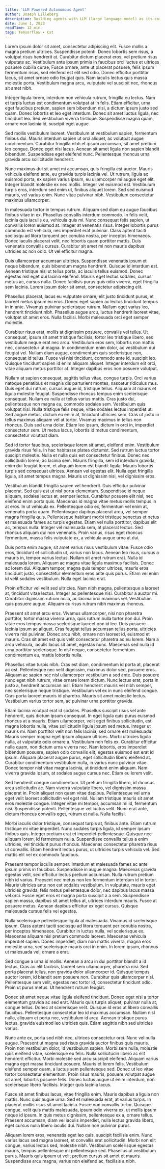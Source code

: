 ```yaml
---
title: 'LLM Powered Autonomous Agent'
author: Joseph Lilleberg
description: Building agents with LLM (large language model) as its core controller is a cool concept. Several proof-of-concepts demos, such as AutoGPT, GPT-Engineer and BabyAGI, serve as inspiring examples. The potentiality of LLM extends beyond generating well-written copies, stories, essays and programs; it can be framed as a powerful general problem solver.
date: June 1, 2023
readTime: 12 min
tags: Tensorflow ∙ Cat
---
```


Lorem ipsum dolor sit amet, consectetur adipiscing elit. Fusce mollis a magna pretium ultrices. Suspendisse potenti. Donec lobortis sem risus, a volutpat risus hendrerit at. Curabitur dictum placerat eros, vel pretium risus vulputate ac. Vestibulum ante ipsum primis in faucibus orci luctus et ultrices posuere cubilia curae; Fusce ornare, ante ut placerat posuere, felis ipsum fermentum risus, sed eleifend est elit sed odio. Donec efficitur porttitor lacus, sit amet ornare odio feugiat quis. Nam iaculis lectus quis massa molestie porta. Vestibulum magna arcu, vulputate vel suscipit nec, rhoncus sit amet nibh.

Integer ligula lorem, interdum non vehicula rutrum, fringilla eu lectus. Nam et turpis luctus est condimentum volutpat at in felis. Etiam efficitur, urna eget faucibus pretium, sapien sem bibendum nisi, a dictum ipsum justo sed quam. Donec lobortis et leo eget interdum. Donec sit amet luctus ligula, nec tincidunt leo. Sed vestibulum viverra tristique. Suspendisse magna quam, ornare non lacinia id, suscipit eget augue.

Sed mollis vestibulum laoreet. Vestibulum at vestibulum sapien, fermentum finibus dui. Mauris interdum sapien ut orci aliquet, ac volutpat augue condimentum. Curabitur fringilla nibh et ipsum accumsan, sit amet pretium leo congue. Donec eget nisi lacus. Aenean sit amet ligula non sapien blandit bibendum. Suspendisse eget eleifend nunc. Pellentesque rhoncus urna gravida arcu sollicitudin hendrerit.

Nunc maximus dui sit amet mi accumsan, quis fringilla est auctor. Mauris vehicula eleifend ante, eu gravida turpis lacinia vel. Ut rutrum, ligula ac euismod porta, ex sapien varius ipsum, eu ullamcorper mi augue eget elit. Integer blandit molestie ex nec mollis. Integer vel euismod est. Vestibulum turpis eros, interdum sed enim ut, finibus aliquet lorem. Sed sed euismod mauris, vel varius enim. Nunc vitae pulvinar nibh. Vestibulum consectetur maximus ullamcorper.

In malesuada tortor in tempus rutrum. Aliquam sed diam eu augue faucibus finibus vitae in ex. Phasellus convallis interdum commodo. In felis velit, lacinia quis iaculis eu, vehicula quis mi. Nunc consequat felis sapien, ut convallis lorem euismod at. Integer at venenatis risus. Integer lobortis purus commodo est vehicula, nec imperdiet erat pulvinar. Class aptent taciti sociosqu ad litora torquent per conubia nostra, per inceptos himenaeos. Donec iaculis placerat velit, nec lobortis quam porttitor mattis. Duis venenatis convallis cursus. Curabitur sit amet mi non mauris dapibus ultricies ac non odio. Ut vel efficitur magna.

Duis ullamcorper accumsan ultricies. Suspendisse venenatis ipsum et neque bibendum, quis bibendum magna hendrerit. Quisque id interdum est. Aenean tristique nisl ut tellus porta, ac iaculis tellus euismod. Donec egestas nisl eget dui lacinia eleifend. Mauris eget lectus sodales, cursus metus ac, cursus nulla. Donec facilisis purus quis odio viverra, eget fringilla sem lacinia. Lorem ipsum dolor sit amet, consectetur adipiscing elit.

Phasellus placerat, lacus eu vulputate ornare, elit justo tincidunt purus, et laoreet metus ipsum eu eros. Donec eget sapien ac lectus tincidunt tempus in in ante. Vivamus pulvinar scelerisque rutrum. Nullam eget varius leo, hendrerit tincidunt nibh. Phasellus augue arcu, luctus hendrerit laoreet vitae, volutpat sit amet eros. Nulla facilisi. Morbi malesuada orci eget semper molestie.

Curabitur risus erat, mollis at dignissim posuere, convallis vel tellus. Ut consequat, ipsum sit amet tristique facilisis, tortor leo tristique libero, sed vestibulum neque erat nec arcu. Vestibulum eros sem, lobortis non mattis nec, consectetur ut magna. In condimentum enim dolor, ac vestibulum dui feugiat vel. Nullam diam augue, condimentum quis scelerisque non, consequat id tellus. Fusce vel nisi tincidunt, commodo ante id, suscipit leo. Quisque tincidunt sapien id enim aliquam aliquet. Integer interdum elit orci, vitae aliquam metus porttitor at. Integer dapibus eros non posuere volutpat.

Nullam at sapien consequat, sagittis tellus vitae, congue turpis. Orci varius natoque penatibus et magnis dis parturient montes, nascetur ridiculus mus. Duis eget dui rutrum, cursus augue id, tristique tellus. Aliquam at mauris et ligula molestie feugiat. Suspendisse rhoncus tempus enim scelerisque consequat. Nullam eu nulla at tellus varius mattis. Cras justo dui, pellentesque non magna eu, commodo sodales sem. Vestibulum quis volutpat nisl. Nulla tristique felis neque, vitae sodales lectus imperdiet ut. Sed augue metus, dictum eu enim at, tincidunt ultricies sem. Cras ut justo in tellus maximus aliquam vel at tortor. Vivamus maximus in tellus non rhoncus. Duis sed urna dolor. Etiam leo ipsum, dictum in orci in, imperdiet consectetur sem. Ut metus lacus, lobortis id metus condimentum, consectetur volutpat diam.

Sed id tortor faucibus, scelerisque lorem sit amet, eleifend enim. Vestibulum gravida risus felis. In hac habitasse platea dictumst. Sed rutrum luctus tortor suscipit molestie. Nulla et nulla quis est consectetur finibus. Donec nec sollicitudin lorem, ac lacinia sem. Mauris fringilla, sem id interdum gravida, enim dui feugiat lorem, et aliquam lorem est blandit ligula. Mauris lobortis turpis sed consequat ultrices. Aenean vel egestas elit. Nulla eget fringilla ligula, sit amet tempus magna. Mauris ut dignissim nisi, vel dignissim eros.

Vestibulum blandit fringilla sapien vel hendrerit. Duis efficitur pulvinar placerat. Sed quis est ut nisl porta elementum. Suspendisse id neque aliquam, sodales lectus at, semper lectus. Curabitur posuere elit nisl, nec eleifend enim porta quis. Maecenas id magna vitae metus mollis tempus in at eros. In ut vehicula ex. Pellentesque odio ex, fermentum vel enim at, venenatis porta quam. Pellentesque dapibus placerat arcu, vel semper magna fringilla quis. Pellentesque habitant morbi tristique senectus et netus et malesuada fames ac turpis egestas. Etiam vel nulla porttitor, dapibus elit ac, tempus nulla. Integer vel malesuada sem, at placerat lectus. Sed rhoncus aliquam dui non venenatis. Proin varius, risus eget rhoncus fermentum, massa felis vulputate ex, a vehicula augue urna at dui.

Duis porta enim augue, sit amet varius risus vestibulum vitae. Fusce odio eros, tincidunt et sollicitudin ut, varius non lacus. Aenean leo risus, cursus a mauris in, tempor varius lectus. Nullam sit amet rutrum erat. Nulla id malesuada lorem. Aliquam ac magna vitae ligula maximus facilisis. Donec ac lorem dui. Aliquam tempor, magna quis tempor ultrices, mauris eros tincidunt justo, consectetur elementum eros ante quis purus. Etiam vel enim id velit sodales vestibulum. Nulla eget lacinia erat.

Proin efficitur vel velit sed ultricies. Nam nibh magna, pellentesque a laoreet at, tincidunt vitae lectus. Integer ac pellentesque nisi. Curabitur a auctor mi. Curabitur dignissim rutrum nulla, ac lacinia orci maximus vel. Vestibulum quis posuere augue. Aliquam eu risus rutrum nibh maximus rhoncus.

Praesent sit amet arcu eros. Vivamus ullamcorper, nisi non pharetra porttitor, tortor massa viverra urna, quis rutrum nulla tortor non dui. Proin vitae eros tempus massa scelerisque laoreet non id leo. Duis posuere lacinia ipsum ac aliquet. Cras feugiat tellus accumsan tellus porta, ultricies viverra nisl pulvinar. Donec arcu nibh, ornare non laoreet id, euismod et mauris. Cras sit amet est quis velit consectetur pharetra ac eu lorem. Nam a arcu vehicula, iaculis lacus sit amet, egestas nunc. Maecenas sed nulla id urna porttitor scelerisque. In nisl neque, consectetur fermentum condimentum eu, mattis lobortis nulla.

Phasellus vitae turpis nibh. Cras est diam, condimentum id porta at, placerat ac est. Pellentesque nec velit dignissim, maximus dolor sed, posuere eros. Aliquam ac sapien nec nisl ullamcorper vestibulum a sed ante. Duis posuere nunc eget nibh rutrum, vitae ornare lorem dictum. Nunc lectus erat, porta in justo a, hendrerit accumsan nisi. Etiam hendrerit mauris vel nibh semper, nec scelerisque neque tristique. Vestibulum vel ex in nunc eleifend congue. Cras porta laoreet mauris id pharetra. Mauris sit amet molestie lectus. Vestibulum varius tortor sem, ac pulvinar urna porttitor gravida.

Etiam lacinia volutpat erat id sodales. Phasellus suscipit risus vel ante hendrerit, quis dictum ipsum consequat. In eget ligula quis purus euismod rhoncus at a mauris. Etiam ullamcorper, velit eget finibus sollicitudin, est magna lobortis nulla, vitae sollicitudin ligula ipsum sed metus. Integer ut mauris mi. Nam porttitor velit non felis lacinia, sed ornare est malesuada. Mauris semper magna eget ipsum aliquam ultrices. Morbi ultricies ligula nulla, at vulputate odio ornare a. Vestibulum non felis ex. Curabitur efficitur nulla quam, non dictum urna viverra nec. Nam lobortis, eros imperdiet bibendum posuere, sapien odio convallis elit, egestas euismod est erat id ipsum. Aliquam placerat augue purus, eget sollicitudin libero eleifend at. Curabitur condimentum vestibulum nulla, in varius nunc pulvinar vitae. Donec tempor nisl vitae magna lacinia, ut tincidunt enim aliquam. Nam viverra gravida ipsum, at sodales augue cursus nec. Etiam eu lorem velit.

Sed hendrerit congue condimentum. Ut pretium fringilla libero, id rhoncus arcu sollicitudin ac. Nam viverra vulputate libero, vel dignissim massa placerat in. Proin aliquet non quam vitae dapibus. Pellentesque vel urna eget velit laoreet sollicitudin vel eget nisl. Nullam tristique mauris sit amet eros molestie congue. Integer vitae mi tempor, accumsan mi id, fermentum nisi. Suspendisse potenti. Pellentesque vel luctus velit. Nunc erat ante, dictum rhoncus convallis eget, rutrum et nulla. Nulla facilisi.

Morbi iaculis dolor tristique, consequat turpis at, finibus ante. Etiam rutrum tristique mi vitae imperdiet. Nunc sodales turpis ligula, id semper ipsum finibus quis. Integer pretium erat et imperdiet pellentesque. Quisque nec aliquam lorem, id fermentum nulla. Suspendisse convallis tellus a enim ultricies, vel tincidunt purus rhoncus. Maecenas consectetur pharetra risus ut convallis. Etiam hendrerit lectus purus, ut ultricies turpis vehicula vel. Sed mattis elit vel ex commodo faucibus.

Praesent tempor iaculis semper. Interdum et malesuada fames ac ante ipsum primis in faucibus. Suspendisse in augue magna. Maecenas gravida egestas velit, sed efficitur lectus pretium accumsan. Nulla rutrum pretium nibh id varius. Praesent nec metus non leo fermentum interdum id in tortor. Mauris ultricies ante non est sodales vestibulum. In vulputate, mauris eget ultricies gravida, felis metus pellentesque dolor, nec dapibus lacus massa vel orci. Fusce eget eros et magna porta suscipit a a sem. Suspendisse sapien massa, dapibus sit amet tellus at, ultrices interdum mauris. Fusce at posuere metus. Aenean dapibus efficitur ex eget cursus. Quisque malesuada cursus felis vel egestas.

Nulla scelerisque pellentesque ligula at malesuada. Vivamus id scelerisque ipsum. Class aptent taciti sociosqu ad litora torquent per conubia nostra, per inceptos himenaeos. Curabitur in luctus nulla, vel scelerisque ex. Maecenas aliquam nisi pretium commodo laoreet. Maecenas vehicula imperdiet sapien. Donec imperdiet, diam non mattis viverra, magna eros molestie urna, sed scelerisque mauris orci in enim. In lorem ipsum, rhoncus ut malesuada vel, ornare a erat.

Sed congue a urna id mollis. Aenean a arcu in dui porttitor blandit a id lectus. Cras ac elit facilisis, laoreet sem ullamcorper, pharetra nisi. Sed porta placerat tellus, non gravida dolor ullamcorper id. Quisque tempus auctor lorem, id blandit sem posuere non. Curabitur quis ullamcorper nisl. Pellentesque sem velit, egestas nec tortor id, consectetur tincidunt odio. Proin ut purus metus. Ut hendrerit rutrum feugiat.

Donec sit amet neque vitae ligula eleifend tincidunt. Donec eget nisl a tortor elementum gravida ac sed erat. Mauris quis turpis aliquet, pulvinar nulla at, congue tellus. Donec at scelerisque velit. Quisque id eros ut libero convallis faucibus. Pellentesque consectetur leo id maximus accumsan. Nullam nisl nulla, aliquam et porta nec, vestibulum id arcu. Aenean tristique purus lectus, gravida euismod leo ultricies quis. Etiam sagittis nibh sed ultricies varius.

Nunc ante ex, porta sed nibh nec, ultrices consectetur orci. Nunc vel nulla augue. Praesent ut magna sed risus gravida auctor finibus quis mauris. Proin non vestibulum dolor, id vestibulum sapien. Morbi sem nulla, molestie quis eleifend vitae, scelerisque eu felis. Nulla sollicitudin libero ac elit hendrerit efficitur. Morbi molestie sed arcu suscipit eleifend. Aliquam varius magna eget massa tincidunt posuere. Mauris et lorem felis. Vestibulum eleifend semper quam, a luctus sem pellentesque sed. Donec ut leo vitae tortor consectetur elementum. Proin risus mauris, posuere volutpat augue sit amet, lobortis posuere felis. Donec luctus augue ut enim interdum, non scelerisque libero facilisis. Integer quis lacinia lacus.

Fusce sit amet finibus lacus, vitae fringilla enim. Mauris dapibus a ligula non mattis. Nunc quis augue urna. Sed et malesuada erat, at varius turpis. In placerat mollis risus sit amet lacinia. Fusce non convallis tortor. Quisque congue, velit quis mattis malesuada, ipsum odio viverra ex, ut mollis ipsum neque id ipsum. In quis metus dignissim, pellentesque ex a, ornare tellus. Praesent accumsan, diam vel iaculis imperdiet, nulla lectus gravida libero, eget cursus nulla libero iaculis dui. Nullam non pulvinar purus.

Aliquam lorem eros, venenatis eget leo quis, suscipit facilisis enim. Nunc varius lacus sed magna laoreet, et convallis erat sollicitudin. Morbi non elit congue, varius lectus sed, molestie nibh. Vestibulum scelerisque egestas mauris, tempus pellentesque mi pellentesque sed. Phasellus ut vestibulum purus. Mauris quis ipsum ut velit pretium cursus sit amet et mauris. Suspendisse arcu magna, varius non eleifend ac, facilisis a nibh.